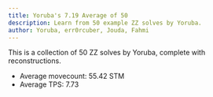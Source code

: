 ```yaml
---
title: Yoruba's 7.19 Average of 50
description: Learn from 50 example ZZ solves by Yoruba.
author: Yoruba, err0rcuber, Jouda, Fahmi
---
```



This is a collection of 50 ZZ solves by Yoruba, complete with reconstructions.

- Average movecount: 55.42 STM
- Average TPS: 7.73

<ReconCollection recons={YORUBA_AO50} youtubeVideoId="HoG809XxWqM" />
